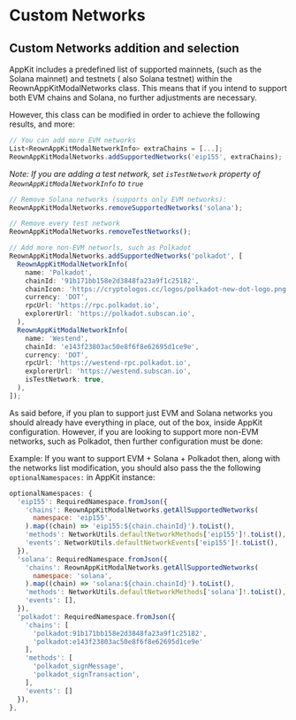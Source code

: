 # Custom Networks

## Custom Networks addition and selection

AppKit includes a predefined list of supported mainnets, (such as the Solana mainnet) and testnets ( also Solana testnet) within the ReownAppKitModalNetworks class. This means that if you intend to support both EVM chains and Solana, no further adjustments are necessary.

However, this class can be modified in order to achieve the following results, and more:

```javascript
// You can add more EVM networks
List<ReownAppKitModalNetworkInfo> extraChains = [...];
ReownAppKitModalNetworks.addSupportedNetworks('eip155', extraChains);
```

_Note: If you are adding a test network, set `isTestNetwork` property of `ReownAppKitModalNetworkInfo` to `true`_

```javascript
// Remove Solana networks (supports only EVM networks):
ReownAppKitModalNetworks.removeSupportedNetworks('solana');
```

```javascript
// Remove every test network
ReownAppKitModalNetworks.removeTestNetworks();
```

```javascript
// Add more non-EVM networls, such as Polkadot
ReownAppKitModalNetworks.addSupportedNetworks('polkadot', [
  ReownAppKitModalNetworkInfo(
    name: 'Polkadot',
    chainId: '91b171bb158e2d3848fa23a9f1c25182',
    chainIcon: 'https://cryptologos.cc/logos/polkadot-new-dot-logo.png',
    currency: 'DOT',
    rpcUrl: 'https://rpc.polkadot.io',
    explorerUrl: 'https://polkadot.subscan.io',
  ),
  ReownAppKitModalNetworkInfo(
    name: 'Westend',
    chainId: 'e143f23803ac50e8f6f8e62695d1ce9e',
    currency: 'DOT',
    rpcUrl: 'https://westend-rpc.polkadot.io',
    explorerUrl: 'https://westend.subscan.io',
    isTestNetwork: true,
  ),
]);
```

As said before, if you plan to support just EVM and Solana networks you should already have everything in place, out of the box, inside AppKit configuration. However, if you are looking to support more non-EVM networks, such as Polkadot, then further configuration must be done:

Example: If you want to support EVM + Solana + Polkadot then, along with the networks list modification, you should also pass the the following `optionalNamespaces:` in AppKit instance:

```javascript
optionalNamespaces: {
  'eip155': RequiredNamespace.fromJson({
    'chains': ReownAppKitModalNetworks.getAllSupportedNetworks(
      namespace: 'eip155',
    ).map((chain) => 'eip155:${chain.chainId}').toList(),
    'methods': NetworkUtils.defaultNetworkMethods['eip155']!.toList(),
    'events': NetworkUtils.defaultNetworkEvents['eip155']!.toList(),
  }),
  'solana': RequiredNamespace.fromJson({
    'chains': ReownAppKitModalNetworks.getAllSupportedNetworks(
      namespace: 'solana',
    ).map((chain) => 'solana:${chain.chainId}').toList(),
    'methods': NetworkUtils.defaultNetworkMethods['solana']!.toList(),
    'events': [],
  }),
  'polkadot': RequiredNamespace.fromJson({
    'chains': [
      'polkadot:91b171bb158e2d3848fa23a9f1c25182',
      'polkadot:e143f23803ac50e8f6f8e62695d1ce9e'
    ],
    'methods': [
      'polkadot_signMessage',
      'polkadot_signTransaction',
    ],
    'events': []
  }),
},
```